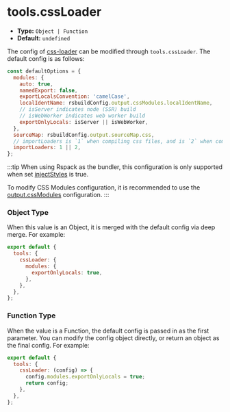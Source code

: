 # tools.cssLoader

- **Type:** `Object | Function`
- **Default:** `undefined`

The config of [css-loader](https://github.com/webpack-contrib/css-loader) can be modified through `tools.cssLoader`. The default config is as follows:

```js
const defaultOptions = {
  modules: {
    auto: true,
    namedExport: false,
    exportLocalsConvention: 'camelCase',
    localIdentName: rsbuildConfig.output.cssModules.localIdentName,
    // isServer indicates node (SSR) build
    // isWebWorker indicates web worker build
    exportOnlyLocals: isServer || isWebWorker,
  },
  sourceMap: rsbuildConfig.output.sourceMap.css,
  // importLoaders is `1` when compiling css files, and is `2` when compiling sass/less files
  importLoaders: 1 || 2,
};
```

:::tip
When using Rspack as the bundler, this configuration is only supported when set [injectStyles](/config/output/inject-styles) is true.

To modify CSS Modules configuration, it is recommended to use the [output.cssModules](/config/output/css-modules) configuration.
:::

### Object Type

When this value is an Object, it is merged with the default config via deep merge. For example:

```js
export default {
  tools: {
    cssLoader: {
      modules: {
        exportOnlyLocals: true,
      },
    },
  },
};
```

### Function Type

When the value is a Function, the default config is passed in as the first parameter. You can modify the config object directly, or return an object as the final config. For example:

```js
export default {
  tools: {
    cssLoader: (config) => {
      config.modules.exportOnlyLocals = true;
      return config;
    },
  },
};
```
